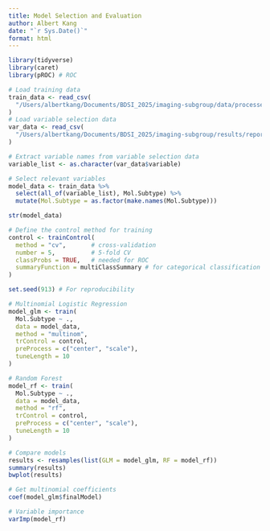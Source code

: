 ```yaml
---
title: Model Selection and Evaluation
author: Albert Kang
date: "`r Sys.Date()`"
format: html
---
```


```r

library(tidyverse)
library(caret)
library(pROC) # ROC
```

```r

# Load training data
train_data <- read_csv(
  "/Users/albertkang/Documents/BDSI_2025/imaging-subgroup/data/processed/trainData.csv"
)
# Load variable selection data
var_data <- read_csv(
  "/Users/albertkang/Documents/BDSI_2025/imaging-subgroup/results/reports/ninety_percent_factors_by_subgroup.csv"
)
```


```r

# Extract variable names from variable selection data
variable_list <- as.character(var_data$variable)

# Select relevant variables
model_data <- train_data %>%
  select(all_of(variable_list), Mol.Subtype) %>%
  mutate(Mol.Subtype = as.factor(make.names(Mol.Subtype)))

str(model_data)
```

```r

# Define the control method for training
control <- trainControl(
  method = "cv",       # cross-validation
  number = 5,          # 5-fold CV
  classProbs = TRUE,   # needed for ROC
  summaryFunction = multiClassSummary # for categorical classification
)
```

```r

set.seed(913) # For reproducibility

# Multinomial Logistic Regression
model_glm <- train(
  Mol.Subtype ~ .,
  data = model_data,
  method = "multinom",
  trControl = control,
  preProcess = c("center", "scale"),
  tuneLength = 10
)

# Random Forest
model_rf <- train(
  Mol.Subtype ~ .,
  data = model_data,
  method = "rf",
  trControl = control,
  preProcess = c("center", "scale"),
  tuneLength = 10
)
```

```r

# Compare models
results <- resamples(list(GLM = model_glm, RF = model_rf))
summary(results)
bwplot(results)

# Get multinomial coefficients
coef(model_glm$finalModel)

# Variable importance
varImp(model_rf)
```